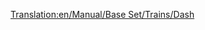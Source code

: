 [[Translation:en/Manual/Base Set/Trains/Dash]]
{{pl/Manual/Base Set/Trains/Pociągi|Image=[[File:en/Manual/Base Set/Trains/Dash.png]]
|Name="Dash"
|Cost=16406
|Speed=120 km/h (75 mph, 33 m/s)
|Weight=38 t
|Power=700 hp (523 kW)
|Annual=1066
|Designed=1984
|Lifespan=15
|Capacity=80 passengers
|Description=Dash DMU to jednostka wielokrotna z silnikiem Diesla, która domyślnie jest dostarczana z dwoma jednostkami i przewozi pasażerów w bardzo podobny sposób jak [[pl/Manual/Base Set/Trains/Manley-Morel DMU|Manley-Morel DMU]] , choć ma nieco większą prędkość, moc i pojemność.

Pociągi te nadają się tylko do lekkiego transportu pasażerskiego, ponieważ brakuje im mocy do transportu cięższych towarów i ciągnięcia większej liczby wagonów. Możesz dodać więcej jednostek, aby zwiększyć moc i pojemność (w prawdziwym stylu DMU), ale nadal jesteś ograniczony do 75 km / h, więc lepszym rozwiązaniem byłoby użycie [[pl/Manual/Base Set/Trains/SH '125'|SH "125"]] na bardziej obciążonych trasach, a nawet  [[pl/Manual/Base Set/Trains/T.I.M.|"T.I.M."]] , gdy zostanie wynaleziony.

Słowo ostrzeżenia; kiedy szybsze pociągi przyjeżdżają do dużej sieci, może się okazać, że utknęły za wolniejszymi jednostkami, spowalniając całą sieć, więc powinieneś albo ulepszyć całą działkę, trzymać DMU na oddzielnym odcinku toru, albo zbudować [[en/Community/Double-Tracks]] .
|Real-life=Pierwsza z tak zwanej drugiej generacji (jeśli pominiesz autobusy serii 14x)  [http://en.wikipedia.org/wiki/British_Rail_Class_150 Class 150 'Sprinter'] (stąd nazwa 'Dash' ) została wprowadzona w w połowie lat 80ych, aby zastąpić wcześniejszą generację DMU, ​​pochodzącą z lat 50. i 60. XX wieku. Podstawa kolei lokalnych brytyjskich 'kolei regionalnych' <small>''(Regional Railways)''</small> aż do prywatyzacji w latach 1990–1996, nadal są 'końmi' pracującymi na liniach wiejskich i dojeżdżających do pracy.
}}